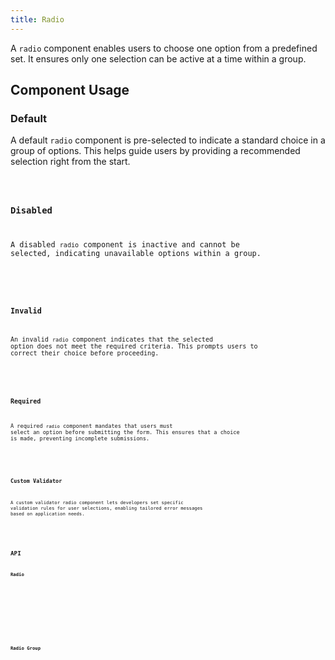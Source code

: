 ```yaml
---
title: Radio
---
```


A `radio` component enables users to choose one option from a predefined set. It ensures only one selection can be active at a time within a group.








## Component Usage
### Default

A default `radio` component is pre-selected to indicate a standard choice in a group of options. This helps guide users by providing a recommended selection right from the start.

<SRadio client:only="vue" />
<Code code={SRadioRaw} lang="vue" title="default.vue" />

### Disabled

A disabled `radio` component is inactive and cannot be selected, indicating unavailable options within a group.

<SRadioDisabled client:only="vue" />
<Code code={SRadioDisabledRaw} lang="vue" title="disabled.vue" />

### Invalid

An invalid `radio` component indicates that the selected option does not meet the required criteria. This prompts users to correct their choice before proceeding.

<SRadioInvalid client:only="vue" />
<Code code={SRadioInvalidRaw} lang="vue" title="invalid.vue" />

### Required

A required `radio` component mandates that users must select an option before submitting the form. This ensures that a choice is made, preventing incomplete submissions.

<SRadioRequired client:only="vue" />
<Code code={SRadioRequiredRaw} lang="vue" title="required.vue" />

### Custom Validator

A custom validator radio component lets developers set specific validation rules for user selections, enabling tailored error messages based on application needs.

<SRadioCustomValidator client:only="vue"/>
<Code code={SRadioCustomValidatorRaw} lang="vue" title="customValidator.vue" />

## API
### Radio
<Tabs>
    <TabItem label="Properties">
        <ApiProperties client:only="vue" />
    </TabItem>
    <TabItem label="Slots">
        <ApiSlots client:only="vue" />
    </TabItem>
    <TabItem label="Events">
        <ApiEvents client:only="vue" />
    </TabItem>
</Tabs>

### Radio Group
<Tabs>
    <TabItem label="Properties">
        <ApiPropertiesRadioGroup client:only="vue" />
    </TabItem>
    <TabItem label="Slots">
        <ApiSlotsRadioGroup client:only="vue" />
    </TabItem>
    <TabItem label="Events">
        <ApiEventsRadioGroup client:only="vue" />
    </TabItem>
</Tabs>